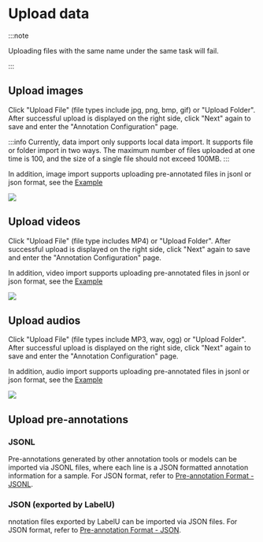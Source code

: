 # Upload data

:::note

Uploading files with the same name under the same task will fail.

:::

## Upload images


Click "Upload File" (file types include jpg, png, bmp, gif) or "Upload Folder". After successful upload is displayed on the right side, click "Next" again to save and enter the "Annotation Configuration" page.

:::info
Currently, data import only supports local data import. It supports file or folder import in two ways. The maximum number of files uploaded at one time is 100, and the size of a single file should not exceed 100MB.
:::

In addition, image import supports uploading pre-annotated files in jsonl or json format, see the [Example](/en/schema/pre-annotation/json)

![](/en/image-import.PNG)

## Upload videos

Click "Upload File" (file type includes MP4) or "Upload Folder". After successful upload is displayed on the right side, click "Next" again to save and enter the "Annotation Configuration" page.

In addition, video import supports uploading pre-annotated files in jsonl or json format, see the [Example](/en/schema/pre-annotation/json)

![](/en/video-import.PNG)

## Upload audios

Click "Upload File" (file types include MP3, wav, ogg) or "Upload Folder". After successful upload is displayed on the right side, click "Next" again to save and enter the "Annotation Configuration" page.

In addition, audio import supports uploading pre-annotated files in jsonl or json format, see the [Example](/en/schema/pre-annotation/json)

![](/en/audio-import.PNG)

## Upload pre-annotations

### JSONL

Pre-annotations generated by other annotation tools or models can be imported via JSONL files, where each line is a JSON formatted annotation information for a sample. For JSON format, refer to [Pre-annotation Format - JSONL](/schema/pre-annotation/jsonl/image).

### JSON (exported by LabelU)

nnotation files exported by LabelU can be imported via JSON files. For JSON format, refer to [Pre-annotation Format - JSON](/schema/pre-annotation/json).
